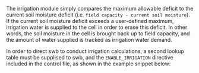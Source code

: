 

The irrigation module simply compares the maximum allowable deficit to the current soil moisture deficit (i.e. `field capacity - current soil moisture`). If the current soil moisture deficit exceeds a user-defined maximum, irrigation water is supplied to the cell in order to erase this deficit. In other words, the soil moisture in the cell is brought back up to field capacity, and the amount of water supplied is tracked as irrigation water demand.

In order to direct swb to conduct irrigation calculations, a second lookup table must be supplised to swb, and the `ENABLE_IRRIGATION` directive included in the control file, as shown in the example snippet below:

